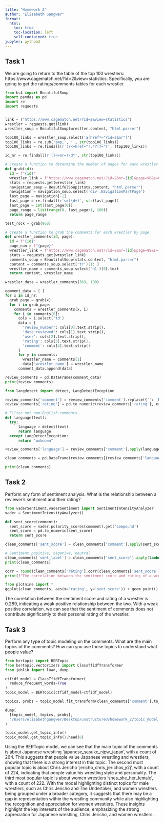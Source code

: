 ```yaml
---
title: "Homework 2"
author: "Elisabeth Gangwer"
format:
  html:
    toc: true
    toc-location: left
    self-contained: true
jupyter: python3
---
```


## Task 1

We are going to return to the table of the top 100 wrestlers: https://www.cagematch.net/?id=2&view=statistics. Specifically, you are going to get the ratings/comments tables for each wrestler.

```python
from bs4 import BeautifulSoup
import pandas as pd
import re
import requests


link = ("https://www.cagematch.net/?id=2&view=statistics")
wrestler = requests.get(link)
wrestler_soup = BeautifulSoup(wrestler.content, "html.parser")

top100_links = wrestler_soup.select('a[href*="?id=2&nr"]')
top100_links = re.sub('amp;', '', str(top100_links))
top100_links = re.findall(r'(?<=href=").*?(?=")', (top100_links))

id_nr = re.findall(r'(?<=nr=)\d*', str(top100_links))

# Create a function to determine the number of pages for each wrestler
def grab(id): 
  id = f"{id}"
  wrestler_link = f"https://www.cagematch.net/?id=2&nr={id}&page=98&s=0"
  stats = requests.get(wrestler_link)
  navigation_soup = BeautifulSoup(stats.content, "html.parser")
  navigation = navigation_soup.select('div .NavigationPartPage')
  last_page = navigation[-1]
  last_page = re.findall(r's=(\d+)', str(last_page))
  last_page = int(last_page[0])
  page_range = list(range(0, last_page+1, 100))
  return page_range

test_rock = grab(960)

# Create a function to grab the comments for each wrestler by page
def wrestler_comments(id, page): 
  id = f"{id}"
  page_num = f"{page}"
  wrestler_link = f"https://www.cagematch.net/?id=2&nr={id}&page=98&s={page_num}"
  stats = requests.get(wrestler_link)
  comments_soup = BeautifulSoup(stats.content, "html.parser")
  content = comments_soup.select('tr')[1: ]
  wrestler_name = comments_soup.select('h1')[0].text
  return content, wrestler_name

wrestler_data = wrestler_comments(360, 100)

comment_data = [ ]
for x in id_nr: 
  grab_page = grab(x)
  for i in grab_page: 
    comments = wrestler_comments(x, i)
    for i in comments[0]: 
      cols = i.select('td') 
      data = {
        'review_number': cols[0].text.strip(),
        'date_reviewed': cols[1].text.strip(),
        'user': cols[2].text.strip(),
        'rating': cols[3].text.strip(), 
        'comment': cols[4].text.strip()
      }
      for y in comments: 
        wrestler_name = comments[1]
        data['wrestler_name'] = wrestler_name
      comment_data.append(data)

review_comments = pd.DataFrame(comment_data)
print(review_comments)
``` 


```python
from langdetect import detect, LangDetectException

review_comments['comment'] = review_comments['comment'].replace({'': 'N/A', ' ': 'N/A'})
review_comments['rating'] = pd.to_numeric(review_comments['rating'], errors='coerce')

# Filter out non-English comments
def language(text):
  try:
      language = detect(text)
      return language  
  except LangDetectException:
      return "unknown"

review_comments['language'] = review_comments['comment'].apply(language)

clean_comments = pd.DataFrame(review_comments[(review_comments['language'] == 'en')])

print(clean_comments) 
```

## Task 2

Perform any form of sentiment analysis. What is the relationship between a reviewer's sentiment and their rating?

```python
from vaderSentiment.vaderSentiment import SentimentIntensityAnalyzer
vader = SentimentIntensityAnalyzer()

def sent_score(comment):
  sent_score = vader.polarity_scores(comment).get('compound')
  sent_score = pd.to_numeric(sent_score)
  return sent_score

clean_comments['sent_score'] = clean_comments['comment'].apply(sent_score)

# Sentiment positive, negative, neutral 
clean_comments['sent_label'] = clean_comments['sent_score'].apply(lambda x: 'positive' if x > 0.5 else ('negative' if x < -0.5 else 'neutral'))
print(clean_comments)

corr = round(clean_comments['rating'].corr(clean_comments['sent_score']), 3)
print(f"The correlation between the sentiment score and rating of a wrestler is {corr}")

```

```python
from plotnine import *
ggplot(clean_comments, aes(x='rating', y='sent_score')) + geom_point() + labs(title='Sentiment Analysis of Comments and Ratings', x='Rating', y='Sentiment Score')
```

The correlation between the sentiment score and rating of a wrestler is 0.289, indicating a weak positive relationship between the two. With a weak positive correlation, we can see that the sentiment of comments does not contribute significantly to their personal rating of the wrestler.

## Task 3

Perform any type of topic modeling on the comments. What are the main topics of the comments? How can you use those topics to understand what people value?

```python
from bertopic import BERTopic
from bertopic.vectorizers import ClassTfidfTransformer
from joblib import load, dump

ctfidf_model = ClassTfidfTransformer(
  reduce_frequent_words=True
)
topic_model = BERTopic(ctfidf_model=ctfidf_model)

topics, probs = topic_model.fit_transform(clean_comments['comment'].to_list())

dump(
  [topic_model, topics, probs], 
  '/Users/elisabethgangwer/Desktop/unstructured/homework_2/topic_model.joblib'
)

topic_model.get_topic_info()
topic_model.get_topic_info().head(6)
```

Using the BERTopic model, we can see that the main topic of the comments is about Japanese wrestling 'japanese_sasuke_njpw_japan', with a count of 264. This suggests that people value Japanese wrestling and wrestlers, showing that there is a strong interest in this topic. The second most popular topic is about Chris Jericho 'jericho_chris_jerichos_y2j', with a count of 224, indicating that people value his wrestling style and personality. The third most popular topic is about women wrestlers 'shes_she_her_female', with a count of 222. With the model highlighting distinct topics for male wrestlers, such as Chris Jericho and The Undertaker, and women wrestlers being grouped under a broader category, it suggests that there may be a gap in representation within the wrestling community while also highlighting the recognition and appreciation for women wrestlers. These insights highlight the key interests of the audience, emphasizing the strong appreciation for Japanese wrestling, Chris Jericho, and women wrestlers. 